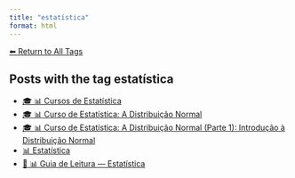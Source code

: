 ```yaml
---
title: "estatística"
format: html
---
```


[⬅ Return to All Tags](../tags.qmd)

## Posts with the tag **estatística**

- [🎓 📊 Cursos de Estatística](/posts/cursos/estatistica/index.html)
- [🎓 📊 Curso de Estatística: A Distribuição Normal](/posts/cursos/estatistica/distribuicao_normal/index.html)
- [🎓 📊 Curso de Estatística: A Distribuição Normal (Parte 1): Introdução à Distribuição Normal](/posts/cursos/estatistica/distribuicao_normal/parte-1/distribuicao-normal.html)
- [📊 Estatística](/posts/estatistica/index.html)
- [🧭 📊 Guia de Leitura — Estatística](/posts/estatistica/guia-estatistica.html)
